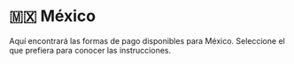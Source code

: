 # 🇲🇽 México


<Callout>
Aquí encontrará las formas de pago disponibles para México. Seleccione el que prefiera para conocer las instrucciones.
</Callout>

<Cards>
  <Card title="💸 PayPal" href="/payments/paypal" />
  <Card title="💳 Tarjetas de crédito y débito" href="/payments/cards" />
  <Card title="💰 Saldo de cuenta" href="/payments/credit-balance" />
</Cards>